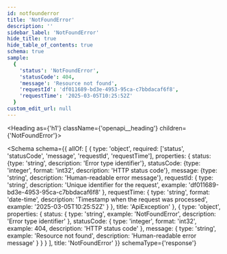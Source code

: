 ```yaml
---
id: notfounderror
title: 'NotFoundError'
description: ''
sidebar_label: 'NotFoundError'
hide_title: true
hide_table_of_contents: true
schema: true
sample:
  {
    'status': 'NotFoundError',
    'statusCode': 404,
    'message': 'Resource not found',
    'requestId': 'df011689-bd3e-4953-95ca-c7bbdacaf6f8',
    'requestTime': '2025-03-05T10:25:52Z'
  }
custom_edit_url: null
---
```



<Heading as={'h1'} className={'openapi__heading'} children={'NotFoundError'}></Heading>

<Schema
  schema={{
    allOf: [
      {
        type: 'object',
        required: ['status', 'statusCode', 'message', 'requestId', 'requestTime'],
        properties: {
          status: {type: 'string', description: 'Error type identifier'},
          statusCode: {type: 'integer', format: 'int32', description: 'HTTP status code'},
          message: {type: 'string', description: 'Human-readable error message'},
          requestId: {
            type: 'string',
            description: 'Unique identifier for the request',
            example: 'df011689-bd3e-4953-95ca-c7bbdacaf6f8'
          },
          requestTime: {
            type: 'string',
            format: 'date-time',
            description: 'Timestamp when the request was processed',
            example: '2025-03-05T10:25:52Z'
          }
        },
        title: 'ApiException'
      },
      {
        type: 'object',
        properties: {
          status: {
            type: 'string',
            example: 'NotFoundError',
            description: 'Error type identifier'
          },
          statusCode: {
            type: 'integer',
            format: 'int32',
            example: 404,
            description: 'HTTP status code'
          },
          message: {
            type: 'string',
            example: 'Resource not found',
            description: 'Human-readable error message'
          }
        }
      }
    ],
    title: 'NotFoundError'
  }}
  schemaType={'response'}
></Schema>
